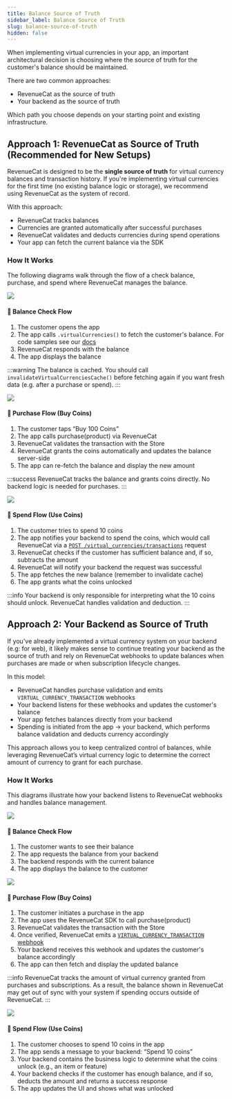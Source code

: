 ```yaml
---
title: Balance Source of Truth
sidebar_label: Balance Source of Truth
slug: balance-source-of-truth
hidden: false
---
```


When implementing virtual currencies in your app, an important architectural decision is choosing where the source of truth for the customer's balance should be maintained.

There are two common approaches:

- RevenueCat as the source of truth
- Your backend as the source of truth

Which path you choose depends on your starting point and existing infrastructure.

## Approach 1: RevenueCat as Source of Truth (Recommended for New Setups)

RevenueCat is designed to be the **single source of truth** for virtual currency balances and transaction history. If you're implementing virtual currencies for the first time (no existing balance logic or storage), we recommend using RevenueCat as the system of record.

With this approach:

- RevenueCat tracks balances
- Currencies are granted automatically after successful purchases
- RevenueCat validates and deducts currencies during spend operations
- Your app can fetch the current balance via the SDK

### How It Works

The following diagrams walk through the flow of a check balance, purchase, and spend where RevenueCat manages the balance.

![](/docs_images/virtual-currency/VC_RC_FLOW_CHECK_BALANCE.png)

#### 🔹 Balance Check Flow

1. The customer opens the app
2. The app calls `.virtualCurrencies()` to fetch the customer's balance. For code samples see our [docs](/offerings/virtual-currency#from-the-sdk)
3. RevenueCat responds with the balance
4. The app displays the balance

:::warning
The balance is cached. You should call `invalidateVirtualCurrenciesCache()` before fetching again if you want fresh data (e.g. after a purchase or spend).
:::

![](/docs_images/virtual-currency/VC_RC_FLOW_PURCHASE.png)

#### 🔹 Purchase Flow (Buy Coins)

1. The customer taps “Buy 100 Coins”
2. The app calls purchase(product) via RevenueCat
3. RevenueCat validates the transaction with the Store
4. RevenueCat grants the coins automatically and updates the balance server-side
5. The app can re-fetch the balance and display the new amount

:::success
RevenueCat tracks the balance and grants coins directly. No backend logic is needed for purchases.
:::

![](/docs_images/virtual-currency/VC_RC_FLOW_SPEND.png)

#### 🔹 Spend Flow (Use Coins)

1. The customer tries to spend 10 coins
2. The app notifies your backend to spend the coins, which would call RevenueCat via a [`POST /virtual_currencies/transactions`](https://www.revenuecat.com/docs/api-v2#tag/Customer/operation/create-virtual-currencies-transaction) request
3. RevenueCat checks if the customer has sufficient balance and, if so, subtracts the amount
4. RevenueCat will notify your backend the request was successful
5. The app fetches the new balance (remember to invalidate cache)
6. The app grants what the coins unlocked

:::info
Your backend is only responsible for interpreting what the 10 coins should unlock. RevenueCat handles validation and deduction.
:::

## Approach 2: Your Backend as Source of Truth

If you've already implemented a virtual currency system on your backend (e.g: for web), it likely makes sense to continue treating your backend as the source of truth and rely on RevenueCat webhooks to update balances when purchases are made or when subscription lifecycle changes.

In this model:

- RevenueCat handles purchase validation and emits `VIRTUAL_CURRENCY_TRANSACTION` webhooks
- Your backend listens for these webhooks and updates the customer's balance
- Your app fetches balances directly from your backend
- Spending is initiated from the app → your backend, which performs balance validation and deducts currency accordingly

This approach allows you to keep centralized control of balances, while leveraging RevenueCat’s virtual currency logic to determine the correct amount of currency to grant for each purchase.

### How It Works

This diagrams illustrate how your backend listens to RevenueCat webhooks and handles balance management.

![](/docs_images/virtual-currency/VC_BACKEND_FLOW_CHECK_BALANCE.png)

#### 🔹 Balance Check Flow

1. The customer wants to see their balance
2. The app requests the balance from your backend
3. The backend responds with the current balance
4. The app displays the balance to the customer

![](/docs_images/virtual-currency/VC_BACKEND_FLOW_PURCHASE.png)

#### 🔹 Purchase Flow (Buy Coins)

1. The customer initiates a purchase in the app
2. The app uses the RevenueCat SDK to call purchase(product)
3. RevenueCat validates the transaction with the Store
4. Once verified, RevenueCat emits a [`VIRTUAL_CURRENCY_TRANSACTION` webhook](/offerings/virtual-currency/events#webhook-events)
5. Your backend receives this webhook and updates the customer's balance accordingly
6. The app can then fetch and display the updated balance

:::info
RevenueCat tracks the amount of virtual currency granted from purchases and subscriptions. As a result, the balance shown in RevenueCat may get out of sync with your system if spending occurs outside of RevenueCat.
:::

![](/docs_images/virtual-currency/VC_BACKEND_FLOW_SPEND.png)

#### 🔹 Spend Flow (Use Coins)

1. The customer chooses to spend 10 coins in the app
2. The app sends a message to your backend: “Spend 10 coins”
3. Your backend contains the business logic to determine what the coins unlock (e.g., an item or feature)
4. Your backend checks if the customer has enough balance, and if so, deducts the amount and returns a success response
5. The app updates the UI and shows what was unlocked
